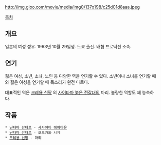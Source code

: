http://img.gioo.com/movie/media/img0/137x198/c25d01d8aaa.jpeg

[[목차]]

== 개요 ==

일본의 여성 성우. 1963년 10월 29일생. 도쿄 출신. 배협 프로덕션 소속.

== 연기 ==

{{{#!html
<object 60" height="315"><param name="movie" value="//www.youtube.com/v/JZZrdVpQXtQ?version=3&amp;hl=ko_KR"></param><param name="allowFullScreen" value="true"></param><param name="allowscriptaccess" value="always"></param><embed src="//www.youtube.com/v/JZZrdVpQXtQ?version=3&amp;hl=ko_KR" type="application/x-shockwave-flash" width="560" height="315" allowscriptaccess="always" allowfullscreen="true"></embed></object>}}}
 
젊은 여성, 소년, 소녀, 노인 등 다양한 역을 연기할 수 있다.
소년이나 소녀를 연기할 때와 젊은 여성을 연기할 때 목소리가 완전 다르다.

대표적인 역은 [[크레용 신짱]] 의 [[사이타마 붉은 전갈대]]의 마리.
불량한 역할도 꽤 능숙하다.

== 작품 ==

 * [[닌타마 란타로]] - [[사사야마 헤이다유]]
 * [[닌타마 란타로]] - 오오카와 시게
 * [[크레용 신짱]] - 마리


